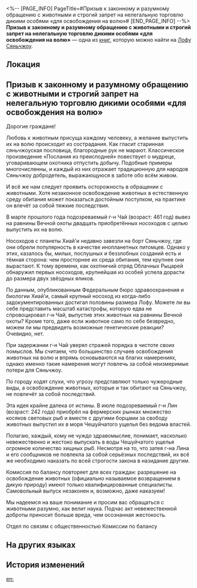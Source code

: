 <%-- [PAGE_INFO]
PageTitle=#Призыв к законному и разумному обращению с животными и строгий запрет на нелегальную торговлю дикими особями «для освобождения на волю»#
[END_PAGE_INFO] --%>
{{Дополнить}}
{{Книга Инфобокс
|id           = 179
|Название     = 
|Изображение  = Иконка Пергамент Сяньчжоу.png
|Мир          = Лофу Сяньчжоу
|Томов        = 1
|Автор        = <!--нужно добавить-->
|Описание     = Уведомление, опубликованное управителем Комиссии по балансу.
|Том1         = {{tx}}
|Источник1    = {{tx|Отсутствует источник}}
|Персонажи    = 
|Фракции      = 
}}
'''Призыв к законному и разумному обращению с животными и строгий запрет на нелегальную торговлю дикими особями «для освобождения на волю»''' — одна из [[Книги|книг]], которую можно найти на [[Лофу Сяньчжоу]].

==Локация==
{{Отметка карты|<!--название карты-->|<!--id отметки-->}}

==Призыв к законному и разумному обращению с животными и строгий запрет на нелегальную торговлю дикими особями «для освобождения на волю»==
Дорогие граждане!

Любовь к животным присуща каждому человеку, а желание выпустить их на волю происходит из сострадания. Как гласит старинная сяньчжоуская пословица, благородные рук не марают. Классическое произведение «Послания из преисподней» повествует о мудреце, уговаривающем охотника отпустить добычу. Подобные примеры многочисленны, и каждый из них отражает традиционную для народов Сяньчжоу добродетель, выражающуюся в заботе обо всём живом.

И всё же нам следует проявить осторожность в обращении с животными. Хотя незаконное освобождение животных в естественную среду обитания может показаться достойным поступком, на практике он влечёт за собой тяжкие последствия.

В марте прошлого года подозреваемый г-н Чай (возраст: 461 год) вывез на равнины Вечной охоты двадцать приобретённых носоходов с целью выпустить их на волю.

Носоходов с планеты Хиай'и недавно завезли на борт Сяньчжоу, где они обрели популярность в качестве инопланетных питомцев. Однако у этих, казалось бы, милых, послушных и беззлобных созданий есть и тёмная сторона: чем просторнее их среда обитания, тем крупнее они вырастают. К тому времени, как охотничий отряд Облачных Рыцарей обнаружил первых носоходов, крупнейшая из особей успела дорасти до размера двух звёздных яликов.

По данным, опубликованным Федеральным бюро здравоохранения и биологии Хиай'и, самый крупный носоход из когда-либо задокументированных достигал половины размера Лофу. Можете ли вы себе представить масштаб катастрофы, которую едва не спровоцировал г-н Чай, выпустив этих животных на равнины Вечной охоты? Кроме того, даже если животное само по себе безвредно, можем ли мы предвидеть возможные генетические реакции? Очевидно, нет.

При задержании г-н Чай уверял стражей порядка в чистоте своих помыслов. Мы считаем, что большинство случаев освобождения животных на волю и впрямь основываются на благих намерениях, однако именно такие намерения могут повлечь за собой неизмеримые потери для Сяньчжоу.

По городу ходят слухи, что угрозу представляют только чужеродные виды, а освобождение животных, которые и так обитают на Сяньчжоу, не повлечёт за собой последствий.

Эта идея крайне далека от истины. В июле подозреваемый г-н Лин (возраст: 242 года) приобрёл на фермерских рынках множество косяков световых рыб и вместе с другими борцами за свободу животных выпустил их в моря Чешуйчатого ущелья без ведома властей.

Полагаю, каждый, кому не чуждо здравомыслие, понимает, насколько невежественно и жестоко выпускать в воды Чешуйчатого ущелья огромное количество хищных рыб. Несмотря на то, что затея г-на Лина и его сообщников не повлекла за собой серьёзных последствий, их всё же необходимо наказать по всей строгости закона в назидание другим.

Комиссия по балансу повторяет для всех граждан: разрешение на освобождение животных (официально называемое возвращением в дикую природу) имеют только квалифицированные специалисты. Самовольный выпуск незаконен и, возможно, даже наказуем!

Мы надеемся на ваше понимание и просим вас обращаться с животными разумно, как велит наука. Подчас акт невежественной доброты приносит больше вреда, чем осознанная жестокость.

Отдел по связям с общественностью Комиссии по балансу

==На других языках==
{{На других языках
|en   = Advocate legal and reasonable care for animals, strictly prohibit illegal wildlife trades for "releases"
|zhs  = 提倡合理合法爱护动物，严查违法违规「放生」动物
|zht  = 提倡合理愛護動物，嚴查違規「放生」行為
|ja   = 合理的かつ合法的な動物愛護を提唱、動物の違法・不法な「放逐」を厳しく取り締まる
|ko   = 합리적이고 합법적인 동물 애호를 권장하며 위법적인 동물 「방생」을 엄격히 검사한다
|es   = Promoción del cuidado legal y responsable de animales y prohibición tajante del comercio ilegal de fauna para su "liberación"
|fr   = Promotion des soins légaux et rationnels pour les animaux, dénonciation des échanges illégaux d'animaux sauvages dans le but de les «&nbsp;relâcher&nbsp;»
|ru   = Призыв к законному и разумному обращению с животными и строгий запрет на нелегальную торговлю дикими особями «для освобождения на волю»
|th   = ส่งเสริมการคุ้มครองสัตว์อย่างถูกหลักการและกฎหมาย พร้อมทั้งตรวจสอบการ "ปล่อย" สัตว์ที่ผิดกฎหมายอย่างเข้มงวด
|vi   = Đề xướng việc yêu quý, bảo vệ động vật hợp lý và hợp pháp, kiểm soát và nghiêm trị hành vi "phóng sinh" động vật phạm pháp
|de   = Förderung der legalen und angemessenen Pflege von Tieren, striktes Verbot des illegalen Handels mit Wildtieren zum Zweck der „Auswilderung“
|id   = Dukung perlindungan hewan secara legal dan masuk akal, melarang keras hewan liar yang "dilepaskan" secara ilegal
|pt   = Advocar Cuidados Legais e Sensíveis Para Animais, Proibir Estritamente Negociações Ilegais de Vida Selvagem Para "Lançamentos"
}}

==История изменений==
{{История изменений|3.5}}

[[en:]]